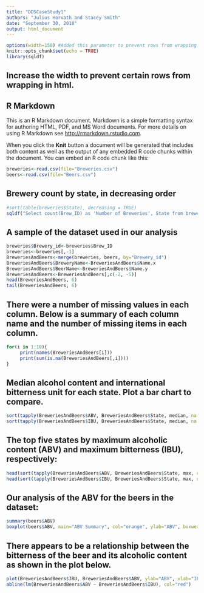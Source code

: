 ```yaml
---
title: "DDSCaseStudy1"
authors: "Julius Horvath and Stacey Smith"
date: "September 30, 2018"
output: html_document
---
```


```r
options(width=150) #Added this parameter to prevent rows from wrapping in html
knitr::opts_chunk$set(echo = TRUE)
library(sqldf)
```

## Increase the width to prevent certain rows from wrapping in html.
<style>
    body .main-container {
        max-width: 1200px;
    }
</style>

## R Markdown

This is an R Markdown document. Markdown is a simple formatting syntax for authoring HTML, PDF, and MS Word documents. For more details on using R Markdown see <http://rmarkdown.rstudio.com>.

When you click the **Knit** button a document will be generated that includes both content as well as the output of any embedded R code chunks within the document. You can embed an R code chunk like this:

```r
breweries<-read.csv(file="Breweries.csv")
beers<-read.csv(file="Beers.csv")
```

## Brewery count by state, in decreasing order

```r
#sort(table(breweries$State), decreasing = TRUE)
sqldf("Select count(Brew_ID) as 'Number of Breweries', State from breweries group by State order by count(Brew_ID) desc")
```

## A sample of the dataset used in our analysis

```r
breweries$Brewery_id<-breweries$Brew_ID
breweries<-breweries[,-1]
BreweriesAndBeers<-merge(breweries, beers, by="Brewery_id")
BreweriesAndBeers$BreweryName<-BreweriesAndBeers$Name.x
BreweriesAndBeers$BeerName<-BreweriesAndBeers$Name.y
BreweriesAndBeers<-BreweriesAndBeers[,c(-2, -5)]
head(BreweriesAndBeers, 6)
tail(BreweriesAndBeers, 6)
```

## There were a number of missing values in each column. Below is a summary of each column name and the number of missing items in each column.
```r
for(i in 1:10){
     print(names(BreweriesAndBeers[i]))
     print(sum(is.na(BreweriesAndBeers[,i])))
}
```

## Median alcohol content and international bitterness unit for each state. Plot a bar chart to compare.

```r
sort(tapply(BreweriesAndBeers$ABV, BreweriesAndBeers$State, median, na.rm=TRUE), decreasing=TRUE)
sort(tapply(BreweriesAndBeers$IBU, BreweriesAndBeers$State, median, na.rm=TRUE), decreasing=TRUE)
```

##	The top five states by maximum alcoholic content (ABV) and maximum bitterness (IBU), respectively: 
```r
head(sort(tapply(BreweriesAndBeers$ABV, BreweriesAndBeers$State, max, na.rm=TRUE), decreasing=TRUE), 5)
head(sort(tapply(BreweriesAndBeers$IBU, BreweriesAndBeers$State, max, na.rm=TRUE), decreasing=TRUE), 5)
```

## Our analysis of the ABV for the beers in the dataset:
```r
summary(beers$ABV)
boxplot(beers$ABV, main="ABV Summary", col="orange", ylab="ABV", boxwex=.5)
```
## There appears to be a relationship between the bitterness of the beer and its alcoholic content as shown in the plot below.
```r
plot(BreweriesAndBeers$IBU, BreweriesAndBeers$ABV, ylab="ABV", xlab="IBU")
abline(lm(BreweriesAndBeers$ABV ~ BreweriesAndBeers$IBU), col="red")
```
